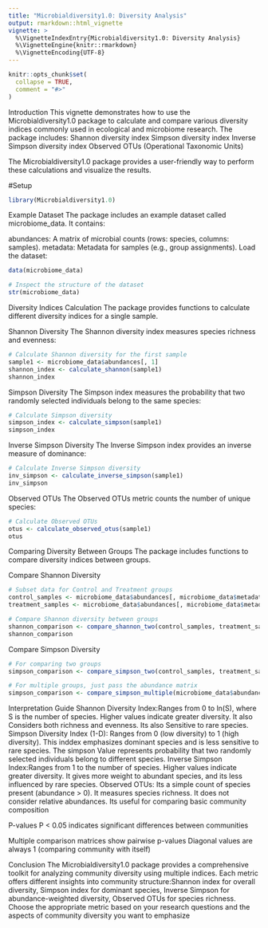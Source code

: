 ```yaml
---
title: "Microbialdiversity1.0: Diversity Analysis"
output: rmarkdown::html_vignette
vignette: >
  %\VignetteIndexEntry{Microbialdiversity1.0: Diversity Analysis}
  %\VignetteEngine{knitr::rmarkdown}
  %\VignetteEncoding{UTF-8}
---
```


```r
knitr::opts_chunk$set(
  collapse = TRUE,
  comment = "#>"
)
```
Introduction
This vignette demonstrates how to use the Microbialdiversity1.0 package to calculate and compare various diversity indices commonly used in ecological and microbiome research. The package includes:
Shannon diversity index
Simpson diversity index
Inverse Simpson diversity index
Observed OTUs (Operational Taxonomic Units)

The Microbialdiversity1.0 package provides a user-friendly way to perform these calculations and visualize the results.

#Setup
```r
library(Microbialdiversity1.0)
```
Example Dataset
The package includes an example dataset called microbiome_data. It contains:

abundances: A matrix of microbial counts (rows: species, columns: samples).
metadata: Metadata for samples (e.g., group assignments).
Load the dataset:
```r
data(microbiome_data)

# Inspect the structure of the dataset
str(microbiome_data)
```
Diversity Indices Calculation
The package provides functions to calculate different diversity indices for a single sample.

Shannon Diversity
The Shannon diversity index measures species richness and evenness:
```r
# Calculate Shannon diversity for the first sample
sample1 <- microbiome_data$abundances[, 1]
shannon_index <- calculate_shannon(sample1)
shannon_index

```
Simpson Diversity
The Simpson index measures the probability that two randomly selected individuals belong to the same species:
```r
# Calculate Simpson diversity
simpson_index <- calculate_simpson(sample1)
simpson_index
```

Inverse Simpson Diversity
The Inverse Simpson index provides an inverse measure of dominance:
```r
# Calculate Inverse Simpson diversity
inv_simpson <- calculate_inverse_simpson(sample1)
inv_simpson
```

Observed OTUs
The Observed OTUs metric counts the number of unique species:
```r
# Calculate Observed OTUs
otus <- calculate_observed_otus(sample1)
otus
```
Comparing Diversity Between Groups
The package includes functions to compare diversity indices between groups.

Compare Shannon Diversity
```r
# Subset data for Control and Treatment groups
control_samples <- microbiome_data$abundances[, microbiome_data$metadata$condition == "Control"]
treatment_samples <- microbiome_data$abundances[, microbiome_data$metadata$condition == "Treatment"]

# Compare Shannon diversity between groups
shannon_comparison <- compare_shannon_two(control_samples, treatment_samples)
shannon_comparison
```

Compare Simpson Diversity
```r
# For comparing two groups
simpson_comparison <- compare_simpson_two(control_samples, treatment_samples)

# For multiple groups, just pass the abundance matrix
simpson_comparison <- compare_simpson_multiple(microbiome_data$abundances)
```
Interpretation Guide
Shannon Diversity Index:Ranges from 0 to ln(S), where S is the number of species. Higher values indicate greater diversity. It also Considers both richness and evenness. Its also  Sensitive to rare species.
Simpson Diversity Index (1-D):  Ranges from 0 (low diversity) to 1 (high diversity). This inddex emphasizes dominant species and is less sensitive to rare species. The simpson Value represents probability that two randomly selected individuals belong to different species.
Inverse Simpson Index:Ranges from 1 to the number of species. Higher values indicate greater diversity. It gives more weight to abundant species, and its less influenced by rare species.
Observed OTUs: Its a simple count of species present (abundance > 0). It measures species richness. It does not consider relative abundances. Its useful for comparing basic community composition

P-values
P < 0.05 indicates significant differences between communities

Multiple comparison matrices show pairwise p-values
Diagonal values are always 1 (comparing community with itself)

Conclusion
The Microbialdiversity1.0 package provides a comprehensive toolkit for analyzing community diversity using multiple indices. Each metric offers different insights into community structure:Shannon index for overall diversity, Simpson index for dominant species, Inverse Simpson for abundance-weighted diversity, Observed OTUs for species richness.
Choose the appropriate metric based on your research questions and the aspects of community diversity you want to emphasize
